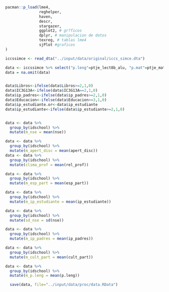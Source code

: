 ```r
pacman::p_load(lme4,
               reghelper,
               haven,
               descr,
               stargazer,
               ggplot2, # gr?ficos
               dplyr, # manipulacion de datos
               texreg, # tablas lme4
               sjPlot #graficos
)
```



```r
iccssimce <- read_dta("../input/data/original/iccs_simce.dta")
```


```r
data <- iccssimce %>% select("p.leng"=ptje_lect8b_alu, "p.mat"=ptje_mate8b_alu, "p.nat"=ptje_nat8b_alu, "p.civ"=PV1CIV, "nse"=S_NISB, "ip_estudiante"=S_SINT, "ip_padres"=S_HINT,idschool,apert_disc=S_OPDISC, "cult_part"=S_VALPARTS, esp_part=C_ENGAGE , "Libros"=S_HOMLIT, "Ocupacion" = S_HISEI, "Educacion"=S_HISCED, IC3G13A, rel_prof=S_STUTREL, S_ABUSE) %>% as.data.frame()
data = na.omit(data)


data$Libros<-ifelse(data$Libros>=2,1,0)
data$IC3G13A<-ifelse(data$IC3G13A==2,1,0)
data$ip_padres<-ifelse(data$ip_padres>=2,1,0)
data$Educacion<-ifelse(data$Educacion>=3,1,0)
data$ip_estudiante.or<-data$ip_estudiante
data$ip_estudiante<-ifelse(data$ip_estudiante>=2,1,0)


data <- data %>%
  group_by(idschool) %>%
  mutate(m_nse = mean(nse))

data <- data %>%
  group_by(idschool) %>%
  mutate(m_apert_disc = mean(apert_disc))
data <- data %>%
  group_by(idschool) %>%
  mutate(clima_prof = mean(rel_prof))

data <- data %>%
  group_by(idschool) %>%
  mutate(m_esp_part = mean(esp_part))

data <- data %>%
  group_by(idschool) %>%
  mutate(m_ip_estudiante = mean(ip_estudiante))

data <- data %>%
  group_by(idschool) %>%
  mutate(sd_nse = sd(nse))

data <- data %>%
  group_by(idschool) %>%
  mutate(m_ip_padres = mean(ip_padres))

data <- data %>%
  group_by(idschool) %>%
  mutate(m_cult_part = mean(cult_part))

data <- data %>%
  group_by(idschool) %>%
  mutate(m_p.leng = mean(p.leng))
```

```r
  save(data, file="../input/data/proc/data.RData")
```
